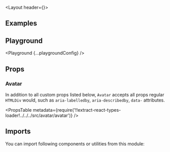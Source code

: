 


<Layout header={<PageHeader title='Avatar' underConstruction />}>

## Examples

<Example title="Basic Usage" path="avatar/basic-usage">
  <BasicUsage />
</Example>

<Example title="Variants" path="avatar/variants">
  <Variants />
</Example>

<Example title="Sizes" path="avatar/sizes">
  <Sizes />
</Example>

<Example title="Fill Whole Avatar Space" path="avatar/content-fill">
  <ContentFill />
</Example>

## Playground

<Playground {...playgroundConfig} />

## Props

### Avatar

In addition to all custom props listed below, `Avatar` accepts all props regular `HTMLDiv` would, such as `aria-labelledby`, `aria-describedby`, `data-` attributes.

<PropsTable
  metadata={require('!!extract-react-types-loader!../../../src/avatar/avatar')}
/>

## Imports

You can import following components or utilities from this module:

<Imports module={AvatarExports} path="@datacamp/waffles/avatar" />

</Layout>
